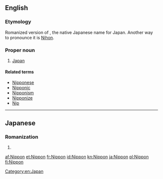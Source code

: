 {{also|nippon}}
==English==

===Etymology===
Romanized version of {{Hani|[[日本]]}}, the native Japanese name for Japan. Another way to pronounce it is [[Nihon]].

===Proper noun===
{{en-proper noun|-}}

# [[Japan]]

====Related terms====
* [[Nipponese]]
* [[Nipponic]]
* [[Nipponism]]
* [[Nipponize]]
* [[Nip]] {{qualifier|pejorative}}

[[Category:en:Japan]]

----

==Japanese==

===Romanization===
{{ja-romaji}}

# {{ja-romanization of|にっぽん}}

[[af:Nippon]]
[[et:Nippon]]
[[fr:Nippon]]
[[id:Nippon]]
[[kn:Nippon]]
[[ja:Nippon]]
[[pl:Nippon]]
[[fi:Nippon]]